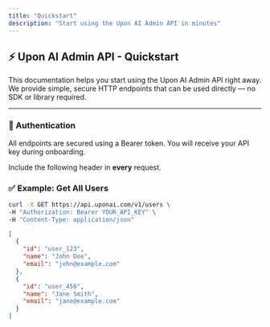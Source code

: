```yaml
---
title: "Quickstart"
description: "Start using the Upon AI Admin API in minutes"
---
```


## ⚡ Upon AI Admin API - Quickstart

This documentation helps you start using the Upon AI Admin API right away. We provide simple, secure HTTP endpoints that can be used directly — no SDK or library required.

---

### 🔐 Authentication

All endpoints are secured using a Bearer token. You will receive your API key during onboarding.

Include the following header in **every** request.

### ✅ Example: Get All Users

<RequestExample>

```bash
curl -X GET https://api.uponai.com/v1/users \
-H "Authorization: Bearer YOUR_API_KEY" \
-H "Content-Type: application/json"
```

</RequestExample>

```json
[
  {
    "id": "user_123",
    "name": "John Doe",
    "email": "john@example.com"
  },
  {
    "id": "user_456",
    "name": "Jane Smith",
    "email": "jane@example.com"
  }
]
```
